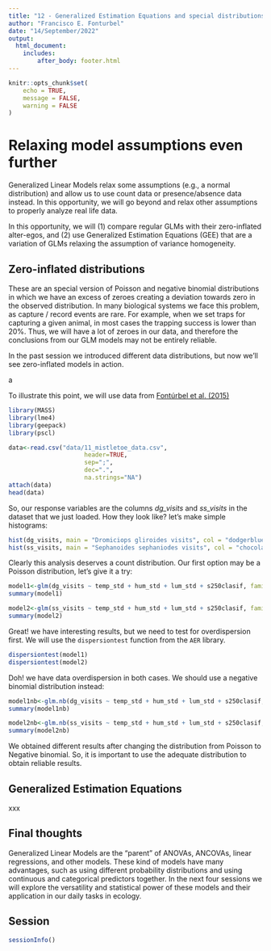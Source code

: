 ```yaml
---
title: "12 - Generalized Estimation Equations and special distributions"
author: "Francisco E. Fonturbel"
date: "14/September/2022"
output: 
  html_document:
    includes:
        after_body: footer.html
---
```


```r
knitr::opts_chunk$set(
	echo = TRUE,
	message = FALSE,
	warning = FALSE
)
```

# Relaxing model assumptions even further

Generalized Linear Models relax some assumptions (e.g., a normal distribution) and allow us to use count data or presence/absence data instead. In this opportunity, we will go beyond and relax other assumptions to properly analyze real life data.

In this opportunity, we will (1) compare regular GLMs with their zero-inflated alter-egos, and (2) use Generalized Estimation Equations (GEE) that are a variation of GLMs relaxing the assumption of variance homogeneity.


## Zero-inflated distributions

These are an special version of Poisson and negative binomial distributions in which we have an excess of zeroes creating a deviation towards zero in the observed distribution. In many biological systems we face this problem, as capture / record events are rare. For example, when we set traps for capturing a given animal, in most cases the trapping success is lower than 20%. Thus, we will have a lot of zeroes in our data, and therefore the conclusions from our GLM models may not be entirely reliable.

In the past session we introduced different data distributions, but now we'll see zero-inflated models in action.

a


To illustrate this point, we will use data from [Fontúrbel et al. (2015)](https://besjournals.onlinelibrary.wiley.com/doi/abs/10.1111/1365-2745.12443)

```r
library(MASS)
library(lme4)
library(geepack)
library(pscl)

data<-read.csv("data/11_mistletoe_data.csv", 
                     header=TRUE, 
                     sep=";",
                     dec=".",
                     na.strings="NA")
attach(data)
head(data)
```


So, our response variables are the columns _dg_visits_ and _ss_visits_ in the dataset that we just loaded. How they look like? let's make simple histograms:

```r
hist(dg_visits, main = "Dromiciops gliroides visits", col = "dodgerblue2", xlab = "Visits")
hist(ss_visits, main = "Sephanoides sephaniodes visits", col = "chocolate2", xlab = "Visits")
```

Clearly this analysis deserves a count distribution. Our first option may be a Poisson distribution, let's give it a try:

```r
model1<-glm(dg_visits ~ temp_std + hum_std + lum_std + s250clasif, family = poisson, data=data)
summary(model1)

model2<-glm(ss_visits ~ temp_std + hum_std + lum_std + s250clasif, family = poisson, data=data)
summary(model2)
```

Great! we have interesting results, but we need to test for overdispersion first. We will use the `dispersiontest` function from the `AER` library.

```r
dispersiontest(model1)
dispersiontest(model2)
```

Doh! we have data overdispersion in both cases. We should use a negative binomial distribution instead:

```r
model1nb<-glm.nb(dg_visits ~ temp_std + hum_std + lum_std + s250clasif, data=data)
summary(model1nb)

model2nb<-glm.nb(ss_visits ~ temp_std + hum_std + lum_std + s250clasif, data=data)
summary(model2nb)
```

We obtained different results after changing the distribution from Poisson to Negative binomial. So, it is important to use the adequate distribution to obtain reliable results.

## Generalized Estimation Equations

xxx


## Final thoughts

Generalized Linear Models are the "parent" of ANOVAs, ANCOVAs, linear regressions, and other models. These kind of models have many advantages, such as using different probability distributions and using continuous and categorical predictors together. In the next four sessions we will explore the versatility and statistical power of these models and their application in our daily tasks in ecology.


## Session

```r
sessionInfo()
```